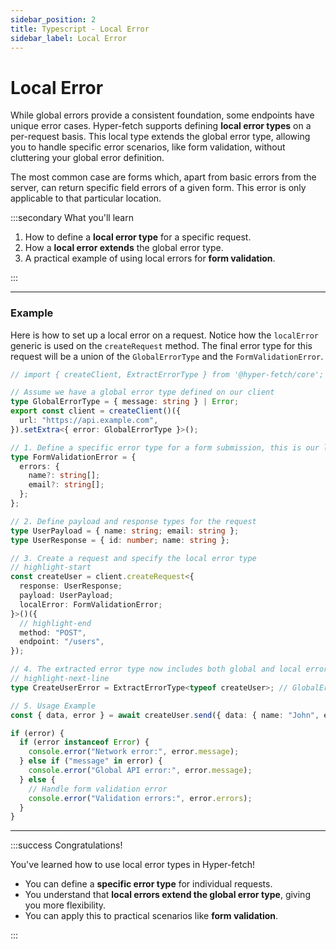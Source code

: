 ```yaml
---
sidebar_position: 2
title: Typescript - Local Error
sidebar_label: Local Error
---
```


# Local Error

While global errors provide a consistent foundation, some endpoints have unique error cases. Hyper-fetch supports
defining **local error types** on a per-request basis. This local type extends the global error type, allowing you to
handle specific error scenarios, like form validation, without cluttering your global error definition.

The most common case are forms which, apart from basic errors from the server, can return specific field errors of a
given form. This error is only applicable to that particular location.

:::secondary What you'll learn

1.  How to define a **local error type** for a specific request.
2.  How a **local error extends** the global error type.
3.  A practical example of using local errors for **form validation**.

:::

---

### Example

Here is how to set up a local error on a request. Notice how the `localError` generic is used on the `createRequest`
method. The final error type for this request will be a union of the `GlobalErrorType` and the `FormValidationError`.

```ts
// import { createClient, ExtractErrorType } from '@hyper-fetch/core';

// Assume we have a global error type defined on our client
type GlobalErrorType = { message: string } | Error;
export const client = createClient()({
  url: "https://api.example.com",
}).setExtra<{ error: GlobalErrorType }>();

// 1. Define a specific error type for a form submission, this is our local error
type FormValidationError = {
  errors: {
    name?: string[];
    email?: string[];
  };
};

// 2. Define payload and response types for the request
type UserPayload = { name: string; email: string };
type UserResponse = { id: number; name: string };

// 3. Create a request and specify the local error type
// highlight-start
const createUser = client.createRequest<{
  response: UserResponse;
  payload: UserPayload;
  localError: FormValidationError;
}>()({
  // highlight-end
  method: "POST",
  endpoint: "/users",
});

// 4. The extracted error type now includes both global and local errors
// highlight-next-line
type CreateUserError = ExtractErrorType<typeof createUser>; // GlobalErrorType | FormValidationError

// 5. Usage Example
const { data, error } = await createUser.send({ data: { name: "John", email: "invalid-email" } });

if (error) {
  if (error instanceof Error) {
    console.error("Network error:", error.message);
  } else if ("message" in error) {
    console.error("Global API error:", error.message);
  } else {
    // Handle form validation error
    console.error("Validation errors:", error.errors);
  }
}
```

---

:::success Congratulations!

You've learned how to use local error types in Hyper-fetch!

- You can define a **specific error type** for individual requests.
- You understand that **local errors extend the global error type**, giving you more flexibility.
- You can apply this to practical scenarios like **form validation**.

:::
